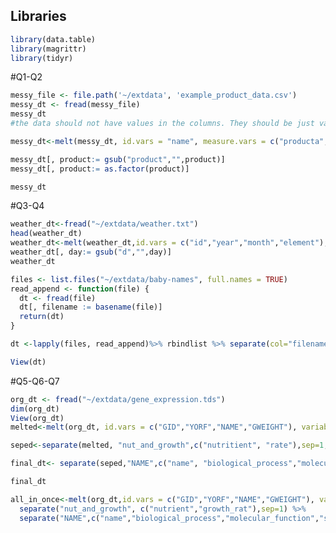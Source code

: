 
## Libraries
```r
library(data.table)
library(magrittr)
library(tidyr)

```


#Q1-Q2
```r
messy_file <- file.path('~/extdata', 'example_product_data.csv')
messy_dt <- fread(messy_file)
messy_dt
#the data should not have values in the columns. They should be just variables. so the data should have columns Name, Product and Value

messy_dt<-melt(messy_dt, id.vars = "name", measure.vars = c("producta","productb"), value.name = "value", variable.name = "product")

messy_dt[, product:= gsub("product","",product)]
messy_dt[, product:= as.factor(product)]

messy_dt

```


#Q3-Q4
```r
weather_dt<-fread("~/extdata/weather.txt")
head(weather_dt)
weather_dt<-melt(weather_dt,id.vars = c("id","year","month","element"), variable.name = "day", value.name = "value")
weather_dt[, day:= gsub("d","",day)]
weather_dt

files <- list.files("~/extdata/baby-names", full.names = TRUE)
read_append <- function(file) {
  dt <- fread(file)
  dt[, filename := basename(file)]
  return(dt)
}

dt <-lapply(files, read_append)%>% rbindlist %>% separate(col="filename", into=c("age","sex"), extra = "drop") ;

View(dt)
```


#Q5-Q6-Q7
```r
org_dt <- fread("~/extdata/gene_expression.tds")
dim(org_dt)
View(org_dt)
melted<-melt(org_dt, id.vars = c("GID","YORF","NAME","GWEIGHT"), variable.name = "nut_and_growth", value.name = "expression")

seped<-separate(melted, "nut_and_growth",c("nutritient", "rate"),sep=1, convert=T)

final_dt<- separate(seped,"NAME",c("name", "biological_process","molecular_function","systematic_name","other" ), sep="\\|\\|")

final_dt
```



```r
all_in_once<-melt(org_dt,id.vars = c("GID","YORF","NAME","GWEIGHT"), variable.name = "nut_and_growth", value="expression")%>%
  separate("nut_and_growth", c("nutrient","growth_rat"),sep=1) %>%
  separate("NAME",c("name","biological_process","molecular_function","systematic_name","other" ), sep="\\|\\|")
```

